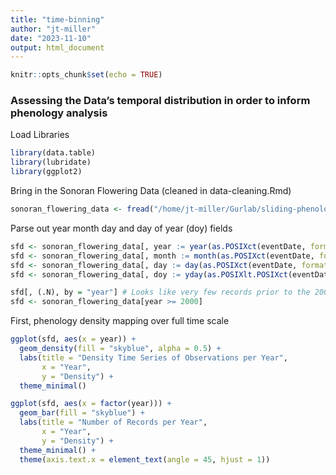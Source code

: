 ```yaml
---
title: "time-binning"
author: "jt-miller"
date: "2023-11-10"
output: html_document
---
```


```r
knitr::opts_chunk$set(echo = TRUE)
```
### Assessing the Data's temporal distribution in order to inform phenology analysis 
Load Libraries
```r
library(data.table)
library(lubridate)
library(ggplot2)
```
Bring in the Sonoran Flowering Data (cleaned in data-cleaning.Rmd)
```r
sonoran_flowering_data <- fread("/home/jt-miller/Gurlab/sliding-phenology/data/processed/flowering_sonoran_data.csv")
```

Parse out year month day and day of year (doy) fields
```r
sfd <- sonoran_flowering_data[, year := year(as.POSIXct(eventDate, format = "%Y-%m-%d %H:%M:%S %Z"))]
sfd <- sonoran_flowering_data[, month := month(as.POSIXct(eventDate, format = "%Y-%m-%d %H:%M:%S %Z"))]
sfd <- sonoran_flowering_data[, day := day(as.POSIXct(eventDate, format = "%Y-%m-%d %H:%M:%S %Z"))]
sfd <- sonoran_flowering_data[, doy := yday(as.POSIXlt.POSIXct(eventDate, format = "%Y-%m-%d %H:%M:%S %Z"))]

sfd[, (.N), by = "year"] # Looks like very few records prior to the 2000s, ask Rob but as an arbitrary cut off lets go from there
sfd <- sonoran_flowering_data[year >= 2000]
```

First, phenology density mapping over full time scale 
```r
ggplot(sfd, aes(x = year)) +
  geom_density(fill = "skyblue", alpha = 0.5) +
  labs(title = "Density Time Series of Observations per Year",
       x = "Year",
       y = "Density") +
  theme_minimal()

ggplot(sfd, aes(x = factor(year))) +
  geom_bar(fill = "skyblue") +
  labs(title = "Number of Records per Year",
       x = "Year",
       y = "Density") +
  theme_minimal() + 
  theme(axis.text.x = element_text(angle = 45, hjust = 1))
```




